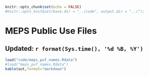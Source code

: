 ```r
knitr::opts_chunk$set(echo = FALSE)
#knitr::opts_knit$set(base.dir = "../code", output.dir = "../");
```
# MEPS Public Use Files
## Updated: `r format(Sys.time(), '%d %B, %Y')`

<!-- NOTE: Do not edit this file directly...table is produced automatically from MEPS website -->
<!-- Instead, open an issue -->

```r

load("code/meps_puf_names.Rdata")
#load("meps_puf_names.Rdata")
kable(out,format="markdown")
```
